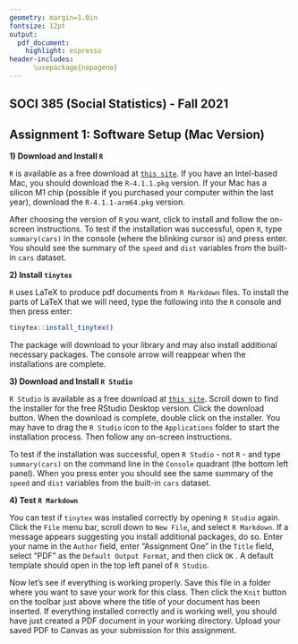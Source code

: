 ```yaml
---
geometry: margin=1.0in
fontsize: 12pt
output: 
  pdf_document:
    highlight: espresso
header-includes:
      \usepackage{nopageno}
---
```


## SOCI 385 (Social Statistics) - Fall 2021
## Assignment 1: Software Setup (Mac Version)

**1) Download and Install `R`**

`R` is available as a free download at [`this site`](https://cran.r-project.org/bin/macosx/). If you have an Intel-based Mac, you should download the `R-4.1.1.pkg` version. If your Mac has a silicon M1 chip (possible if you purchased your computer within the last year), download the `R-4.1.1-arm64.pkg` version.

After choosing the version of `R` you want, click to install and follow the on-screen instructions. To test if the installation was successful, open `R`, type `summary(cars)` in the console (where the blinking cursor is) and press enter. You should see the summary of the `speed` and `dist` variables from the built-in `cars` dataset.

**2) Install `tinytex`**

`R` uses LaTeX to produce pdf documents from `R Markdown` files. To install the parts of LaTeX that we will need, type the following into the `R` console and then press enter:

```r
tinytex::install_tinytex()
```

The package will download to your library and may also install additional necessary packages. The console arrow will reappear when the installations are complete.

**3) Download and Install `R Studio`**

`R Studio` is available as a free download at [`this site`](https://www.rstudio.com/products/rstudio/download/). Scroll down to find the installer for the free RStudio Desktop version. Click the download button. When the download is complete, double click on the installer. You may have to drag the `R Studio` icon to the `Applications` folder to start the installation process. Then follow any on-screen instructions.

To test if the installation was successful, open `R Studio` - not `R` - and type `summary(cars)` on the command line in the `Console` quadrant (the bottom left panel). When you press enter you should see the same summary of the `speed` and `dist` variables from the built-in `cars` dataset.

**4) Test `R Markdown`**

You can test if `tinytex` was installed correctly by opening `R Studio` again. Click the `File` menu bar, scroll down to `New File`, and select `R Markdown`. If a message appears suggesting you install additional packages, do so. Enter your name in the `Author` field,  enter "Assignment One" in the `Title` field, select "PDF" as the `Default Output Format`, and then click `OK` . A default template should open in the top left panel of `R Studio`.

Now let's see if everything is working properly. Save this file in a folder where you want to save your work for this class. Then click the `Knit` button on the toolbar just above where the title of your document has been inserted. If everything installed correctly and is working well, you should have just created a PDF document in your working directory. Upload your saved PDF to Canvas as your submission for this assignment.